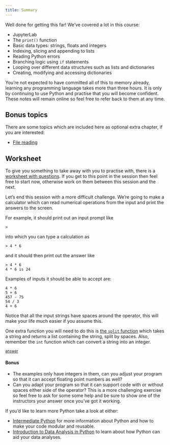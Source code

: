 ```yaml
---
title: Summary
---
```

Well done for getting this far! We've covered a lot in this course:

- JupyterLab
- The `print()` function
- Basic data types: strings, floats and integers
- Indexing, slicing and appending to lists
- Reading Python errors
- Branching logic using `if` statements
- Looping over different data structures such as lists and dictionaries
- Creating, modifying and accessing dictionaries

You're not expected to have committed all of this to memory already, learning any programming language takes more than three hours. It is only by continuing to use Python and practise that you will become confident. These notes will remain online so feel free to refer back to them at any time.

## Bonus topics

There are some topics which are included here as optional extra chapter, if you are interested:

- [File reading](../appendix/appendix_files.qmd)

## Worksheet

 To give you something to take away with you to practise with, there is a [worksheet with questions](../appendix/appendix_practice_questions.qmd). If you get to this point in the session then feel free to start now, otherwise work on them between this session and the next.

::: {#exercise-1 .callout-tip title="One Last Challenge" icon=false} 

Let's end this session with a more difficult challenge. We're going to make a calculator which can read numerical operations from the input and print the answers to the screen.

For example, it should print out an input prompt like

```
>
```

into which you can type a calculation as

```
> 4 * 6
```

and it should then print out the answer like

```
> 4 * 6
4 * 6 is 24
```

Examples of inputs it should be able to accept are:

```
4 * 6
5 + 6
457 - 75
54 / 3
4 + 6
```

Notice that all the input strings have spaces around the operator, this will make your life much easier if you assume this.

One extra function you will need to do this is [the `split` function](https://docs.python.org/3/library/stdtypes.html#str.split) which takes a string and returns a list containing the string, split by spaces. Also, remember the `int` function which can convert a string into an integer.

[<small>answer</small>](../asnwers//answer_calculator.qmd)

#### Bonus

- The examples only have integers in them, can you adjust your program so that it can accept floating point numbers as well?
- Can you adapt your program so that it can support code with or without spaces either side of the operator? This is a more challenging exercise so feel free to ask for some some help and be sure to show one of the instructors your answer once you've got it working.

If you'd like to learn more Python take a look at either:

- [Intermediate Python](https://milliams.com/courses/intermediate_python/) for more information about Python and how to make your code modular and reusable.
- [Introduction to Data Analysis in Python](https://milliams.com/courses/data_analysis_python/) to learn about how Python can aid your data analyses.

:::

